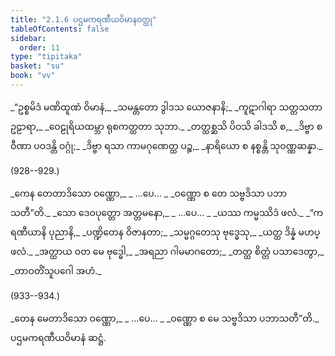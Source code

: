 ```yaml
---
title: "2.1.6 ပဌမကရဏီယဝိမာနဝတ္ထု"
tableOfContents: false
sidebar:
  order: 11
type: "tipitaka"
basket: "su"
book: "vv"
---
```



<DynamicBreadcrumb />

<Division number="926" book="vv">

<Paragraph number="773" type="verses" book="vv">
_“ဥစ္စမိဒံ မဏိထူဏံ ဝိမာနံ,_  
_သမန္တတော ဒွါဒသ ယောဇနာနိ;_  
_ကူဋာဂါရာ သတ္တသတာ ဥဠာရာ,_  
_ဝေဠုရိယထမ္ဘာ ရုစကတ္ထတာ သုဘာ._  

</Paragraph>

</Division>
<Division number="927" book="vv">

<Paragraph number="774" type="verses" book="vv">
_တတ္ထစ္ဆသိ ပိဝသိ ခါဒသိ စ,_  
_ဒိဗ္ဗာ စ ဝီဏာ ပဝဒန္တိ ဝဂ္ဂုံ;_  
_ဒိဗ္ဗာ ရသာ ကာမဂုဏေတ္ထ ပဉ္စ,_  
_နာရိယော စ နစ္စန္တိ သုဝဏ္ဏဆန္နာ._  


(928--929.)
</Paragraph>

<Paragraph number="775" type="verses" book="vv">
_ကေန တေတာဒိသော ဝဏ္ဏော,_  
_ …ပေ… _  
_ဝဏ္ဏော စ တေ သဗ္ဗဒိသာ ပဘာသတီ”တိ._  

</Paragraph>

</Division>
<Division number="930" book="vv">

<Paragraph number="776" type="verses" book="vv">
_သော ဒေဝပုတ္တော အတ္တမနော,_  
_ …ပေ… _  
_ယဿ ကမ္မဿိဒံ ဖလံ._  

</Paragraph>

</Division>
<Division number="931" book="vv">

<Paragraph number="777" type="verses" book="vv">
_“ကရဏီယာနိ ပုညာနိ,_  
_ပဏ္ဍိတေန ဝိဇာနတာ;_  
_သမ္မဂ္ဂတေသု ဗုဒ္ဓေသု,_  
_ယတ္ထ ဒိန္နံ မဟပ္ဖလံ._  

</Paragraph>

</Division>
<Division number="932" book="vv">

<Paragraph number="778" type="verses" book="vv">
_အတ္ထာယ ဝတ မေ ဗုဒ္ဓေါ,_  
_အရညာ ဂါမမာဂတော;_  
_တတ္ထ စိတ္တံ ပသာဒေတွာ,_  
_တာဝတိံသူပဂေါ အဟံ._  


(933--934.)
</Paragraph>

<Paragraph number="779" type="verses" book="vv">
_တေန မေတာဒိသော ဝဏ္ဏော,_  
_ …ပေ… _  
_ဝဏ္ဏော စ မေ သဗ္ဗဒိသာ ပဘာသတီ”တိ._  


</Paragraph>
</Division>

<Paragraph number="780" type="center" book="vv">
ပဌမကရဏီယဝိမာနံ ဆဋ္ဌံ.
</Paragraph>